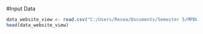 #Input Data

```r
data_website_view <- read.csv("C:/Users/Resea/Documents/Semester 5/MPDW/Website_Page_View.csv")
head(data_website_view)
```


